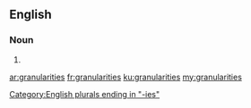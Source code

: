 ==English==

===Noun===
{{head|en|plural}}

# {{plural of|granularity|lang=en|nocat=1}}

[[Category:English plurals ending in "-ies"]]

[[ar:granularities]]
[[fr:granularities]]
[[ku:granularities]]
[[my:granularities]]